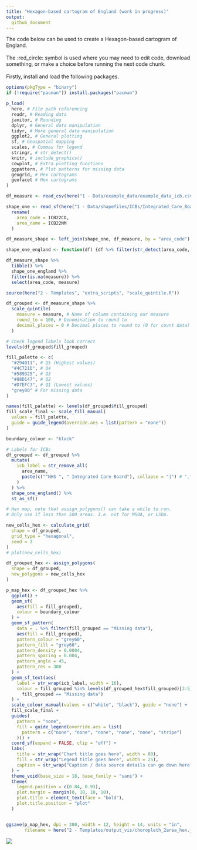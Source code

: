 ```yaml
---
title: "Hexagon-based cartogram of England (work in progress)"
output:
  github_document
---
```

The code below can be used to create a Hexagon-based cartogram of England.
\
\
The :red_circle: symbol is used where you may need to edit code, download something, or make a choice before running the next code chunk.
\
\
Firstly, install and load the following packages.
```r
options(pkgType = "binary")
if (!require("pacman")) install.packages("pacman")

p_load(
  here, # File path referencing
  readr, # Reading data
  janitor, # Rounding
  dplyr, # General data manipulation
  tidyr, # More general data manipulation
  ggplot2, # General plotting
  sf, # Geospatial mapping
  scales, # Commas for legend
  stringr, # str_detect()
  knitr, # include_graphics()
  cowplot, # Extra plotting functions
  ggpattern, # Plot patterns for missing data
  geogrid, # Hex cartograms
  geofacet # Hex cartograms
)

df_measure <- read_csv(here("1 - Data/example_data/example_data_icb.csv"))

shape_one <- read_sf(here("1 - Data/shapefiles/ICBs/Integrated_Care_Boards_(July_2022)_EN_BFC.shp")) %>% 
  rename(
    area_code = ICB22CD,
    area_name = ICB22NM
  )

df_measure_shape <- left_join(shape_one, df_measure, by = "area_code")

shape_one_england <- function(df) {df %>% filter(str_detect(area_code, "^E"))}

df_measure_shape %>% 
  tibble() %>% 
  shape_one_england %>% 
  filter(is.na(measure)) %>% 
  select(area_code, measure)

source(here("2 - Templates", "extra_scripts", "scale_quintile.R"))

df_grouped <- df_measure_shape %>% 
  scale_quintile(
    measure = measure, # Name of column containing our measure
    round_to = 100, # Denomination to round to
    decimal_places = 0 # Decimal places to round to (0 for count data)
  )

# Check legend labels look correct
levels(df_grouped$fill_grouped)

fill_palette <- c(
  "#294011", # Q5 (Highest values)
  "#4C721D", # Q4
  "#589325", # Q3
  "#88D147", # Q2
  "#D7EFC3", # Q1 (Lowest values)
  "grey80" # For missing data
)

names(fill_palette) <- levels(df_grouped$fill_grouped)
fill_scale_final <- scale_fill_manual(
  values = fill_palette,
  guide = guide_legend(override.aes = list(pattern = "none"))
)

boundary_colour <- "black"

# Labels for ICBs
df_grouped <- df_grouped %>%
  mutate(
    icb_label = str_remove_all(
      area_name,
      paste(c("^NHS ", " Integrated Care Board"), collapse = "|") # ",", "the", "and"
    )
  ) %>% 
  shape_one_england() %>% 
  st_as_sf()

# Hex map, note that assign_polygons() can take a while to run.
# Only use if less than 500 areas. I.e. not for MSOA, or LSOA.

new_cells_hex <- calculate_grid(
  shape = df_grouped,
  grid_type = "hexagonal", 
  seed = 3
)
# plot(new_cells_hex)

df_grouped_hex <- assign_polygons(
  shape = df_grouped,
  new_polygons = new_cells_hex
)

p_map_hex <- df_grouped_hex %>%
  ggplot() +
  geom_sf(
    aes(fill = fill_grouped),
    colour = boundary_colour
  ) +
  geom_sf_pattern(
    data = . %>% filter(fill_grouped == "Missing data"),
    aes(fill = fill_grouped),
    pattern_colour = "grey60",
    pattern_fill = "grey60",
    pattern_density = 0.0004,
    pattern_spacing = 0.004,
    pattern_angle = 45,
    pattern_res = 300
  ) +
  geom_sf_text(aes(
    label = str_wrap(icb_label, width = 16),
    colour = fill_grouped %in% levels(df_grouped_hex$fill_grouped)[3:5] | 
      fill_grouped == "Missing data")
  ) + 
  scale_colour_manual(values = c("white", "black"), guide = "none") + 
  fill_scale_final +
  guides(
    pattern = "none",
    fill = guide_legend(override.aes = list(
      pattern = c("none", "none", "none", "none", "none", "stripe")
    ))) + 
  coord_sf(expand = FALSE, clip = "off") +
  labs(
    title = str_wrap("Chart title goes here", width = 80),
    fill = str_wrap("Legend title goes here", width = 25),
    caption = str_wrap("Caption / data source details can go down here.", width = 80)
  ) + 
  theme_void(base_size = 18, base_family = "sans") +
  theme(
    legend.position = c(0.84, 0.93),
    plot.margin = margin(0, 10, 10, 10),
    plot.title = element_text(face = "bold"),
    plot.title.position = "plot"
  )


ggsave(p_map_hex, dpi = 300, width = 12, height = 14, units = "in",
       filename = here("2 - Templates/output_vis/choropleth_2area_hex.jpeg"))

```

![](output_vis/choropleth_2area_hex.jpeg)